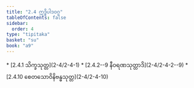 ```yaml
---
title: "2.4 ဣဒ္ဓိပါဒဝဂ္ဂ"
tableOfContents: false
sidebar:
  order: 4
type: "tipitaka"
basket: "su"
book: "a9"
---
```



<DynamicBreadcrumb />



<TableOfContents book="a9" section="2.4">
* [2.4.1 သိက္ခသုတ္တ](2-4/2-4-1)
* [2.4.2--9 နီဝရဏသုတ္တာဒိ](2-4/2-4-2--9)
* [2.4.10 စေတသောဝိနိဗန္ဓသုတ္တ](2-4/2-4-10)
</TableOfContents>